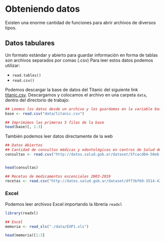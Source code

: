 # Obteniendo datos

Existen una enorme cantidad de funciones para abrir archivos de diversos tipos.

## Datos tabulares

Un formato estándar y abierto para guardar información en forma de tablas son archivos separados por comas (.csv)
Para leer estos datos podemos utilizar:  

* `read.tables()`
* `read.csv()`

Podemos descargar la base de datos del Titanic del siguiente link [titanic.csv](../data/titanic.csv). Descargamos y colocamos el archivo en una carpeta `data`, dentro del directorio de trabajo:

```r
## Leemos los datos desde un archivo y los guardamos en la variable base
base <- read.csv("data/titanic.csv")

## Imprimimos las primeras 5 filas de la base
head(base)[, 1:3]

```

También podemos leer datos directamente de la web

```r
## Datos Abiertos
## Cantidad de consultas médicas y odontológicas en centros de Salud del Primer nivel 2003 - 2019.
consultas <- read.csv("http://datos.salud.gob.ar/dataset/5fcacd04-58eb-4b43-89a0-55231c58f1b4/resource/ed9e418f-9858-44df-8ce7-a74fde738684/download/consultas-medicamentos-esenciales.csv")


head(consultas)

## Recetas de medicamentos escenciales 2003-2019
recetas <- read.csv("http://datos.salud.gob.ar/dataset/dff3bf69-3514-42a3-a2aa-041495895ab2/resource/3b1a2d9e-ac15-484c-aacf-3f3ce79729af/download/recetas-medicamentos-esenciales.csv")
```

### Excel

Podemos leer archivos Excel importando la librería `readxl`

```r
library(readxl)

## Excel
memoria <- read_xls("./data/EXP1.xls")

head(memoria)[1:3]
```


